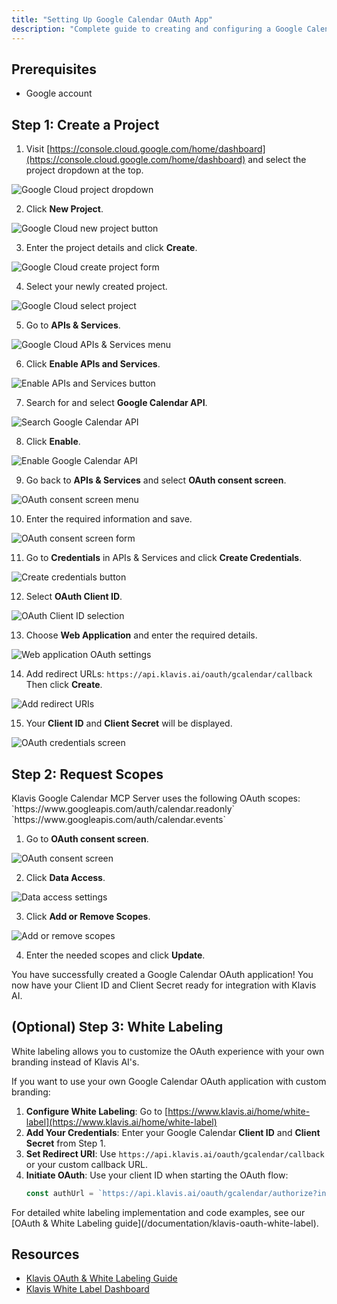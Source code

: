 ```yaml
---
title: "Setting Up Google Calendar OAuth App"
description: "Complete guide to creating and configuring a Google Calendar OAuth application"
---
```


## Prerequisites

- Google account

## Step 1: Create a Project

1. Visit [https://console.cloud.google.com/home/dashboard](https://console.cloud.google.com/home/dashboard) and select the project dropdown at the top.

<img src="/images/knowledge-base/google_calendar_oauth_app/step1_box.png" alt="Google Cloud project dropdown" />

2. Click **New Project**.

<img src="/images/knowledge-base/google_calendar_oauth_app/step2_new_project.png" alt="Google Cloud new project button" />

3. Enter the project details and click **Create**.

<img src="/images/knowledge-base/google_calendar_oauth_app/step3_create.png" alt="Google Cloud create project form" />

4. Select your newly created project.

<img src="/images/knowledge-base/google_calendar_oauth_app/step4_select_project.png" alt="Google Cloud select project" />

5. Go to **APIs & Services**.

<img src="/images/knowledge-base/google_calendar_oauth_app/step5_apis_and_services.png" alt="Google Cloud APIs & Services menu" />

6. Click **Enable APIs and Services**.

<img src="/images/knowledge-base/google_calendar_oauth_app/step6_enable_api_services.png" alt="Enable APIs and Services button" />

7. Search for and select **Google Calendar API**.

<img src="/images/knowledge-base/google_calendar_oauth_app/step7_select_calendar.png" alt="Search Google Calendar API" />

8. Click **Enable**.

<img src="/images/knowledge-base/google_calendar_oauth_app/step8_enable.png" alt="Enable Google Calendar API" />

9. Go back to **APIs & Services** and select **OAuth consent screen**.

<img src="/images/knowledge-base/google_calendar_oauth_app/step9_oauth_screen.png" alt="OAuth consent screen menu" />

10. Enter the required information and save.

<img src="/images/knowledge-base/google_calendar_oauth_app/step10_info.png" alt="OAuth consent screen form" />

11. Go to **Credentials** in APIs & Services and click **Create Credentials**.

<img src="/images/knowledge-base/google_calendar_oauth_app/step11_CreateCredentials.png" alt="Create credentials button" />

12. Select **OAuth Client ID**.

<img src="/images/knowledge-base/google_calendar_oauth_app/step12_OAuthClientID.png" alt="OAuth Client ID selection" />

13. Choose **Web Application** and enter the required details.

<img src="/images/knowledge-base/google_calendar_oauth_app/step13_WebApplication.png" alt="Web application OAuth settings" />

14. Add redirect URLs:
    `https://api.klavis.ai/oauth/gcalendar/callback`
    Then click **Create**.

<img src="/images/knowledge-base/google_calendar_oauth_app/step14_redirect_uri.png" alt="Add redirect URIs" />

15. Your **Client ID** and **Client Secret** will be displayed.

<img src="/images/knowledge-base/google_calendar_oauth_app/step15_credentials.png" alt="OAuth credentials screen" />


## Step 2: Request Scopes

<Note>
Klavis Google Calendar MCP Server uses the following OAuth scopes:
`https://www.googleapis.com/auth/calendar.readonly`
`https://www.googleapis.com/auth/calendar.events`
</Note>

1. Go to **OAuth consent screen**.

<img src="/images/knowledge-base/google_calendar_oauth_app/scope1_oauth.png" alt="OAuth consent screen" />

2. Click **Data Access**.

<img src="/images/knowledge-base/google_calendar_oauth_app/scope2_data_access.png" alt="Data access settings" />

3. Click **Add or Remove Scopes**.

<img src="/images/knowledge-base/google_calendar_oauth_app/scope3_add_scopes.png" alt="Add or remove scopes" />

4. Enter the needed scopes and click **Update**.

<Check>
You have successfully created a Google Calendar OAuth application! You now have your Client ID and Client Secret ready for integration with Klavis AI.
</Check>

## (Optional) Step 3: White Labeling

<Note>
White labeling allows you to customize the OAuth experience with your own branding instead of Klavis AI's.
</Note>

If you want to use your own Google Calendar OAuth application with custom branding:

1. **Configure White Labeling**: Go to [https://www.klavis.ai/home/white-label](https://www.klavis.ai/home/white-label)
2. **Add Your Credentials**: Enter your Google Calendar **Client ID** and **Client Secret** from Step 1.
3. **Set Redirect URI**: Use `https://api.klavis.ai/oauth/gcalendar/callback` or your custom callback URL.
4. **Initiate OAuth**: Use your client ID when starting the OAuth flow:
   ```javascript
   const authUrl = `https://api.klavis.ai/oauth/gcalendar/authorize?instance_id=${instanceId}&client_id=${yourClientId}`;
   ```
<Tip>
For detailed white labeling implementation and code examples, see our [OAuth & White Labeling guide](/documentation/klavis-oauth-white-label).
</Tip>

## Resources
- [Klavis OAuth & White Labeling Guide](/documentation/klavis-oauth-white-label)
- [Klavis White Label Dashboard](https://www.klavis.ai/home/white-label)
